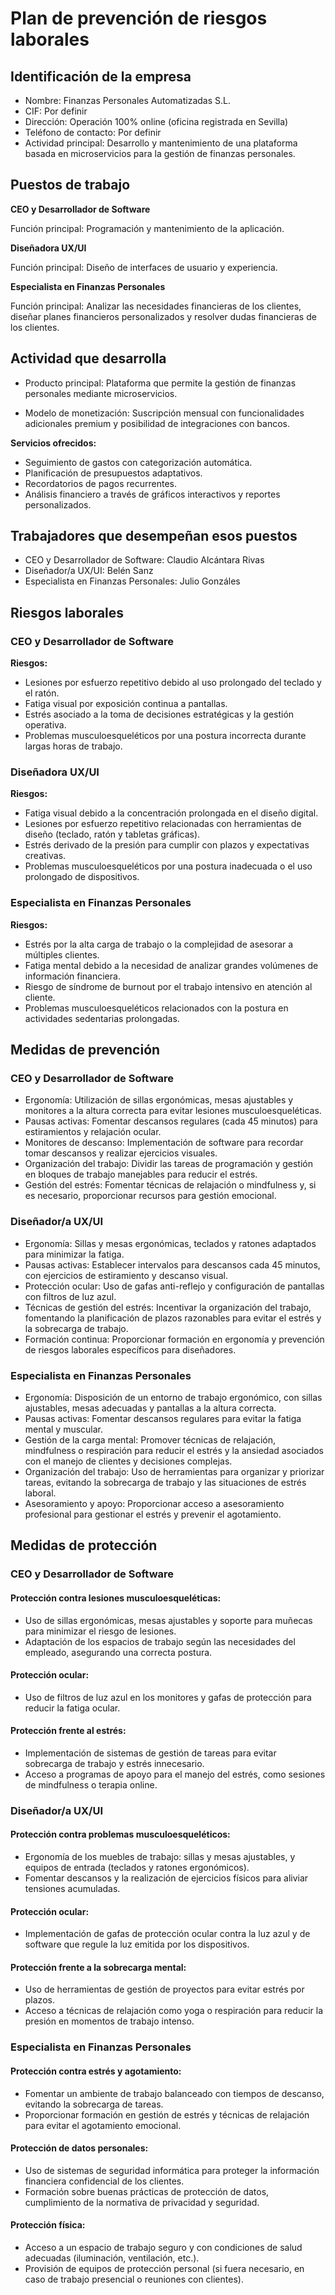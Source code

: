 # Plan de prevención de riesgos laborales

## Identificación de la empresa

* Nombre: Finanzas Personales Automatizadas S.L.
* CIF: Por definir
* Dirección:  Operación 100% online (oficina registrada en Sevilla)
* Teléfono de contacto: Por definir
* Actividad principal: Desarrollo y mantenimiento de una plataforma basada en microservicios para la gestión de finanzas personales.

## Puestos de trabajo

**CEO y Desarrollador de Software**

Función principal: Programación y mantenimiento de la aplicación.

**Diseñadora UX/UI**

Función principal: Diseño de interfaces de usuario y experiencia.

**Especialista en Finanzas Personales**

Función principal: Analizar las necesidades financieras de los clientes, diseñar planes financieros personalizados y resolver dudas financieras de los clientes.

## Actividad que desarrolla

* Producto principal: Plataforma que permite la gestión de finanzas personales mediante microservicios.

* Modelo de monetización: Suscripción mensual con funcionalidades adicionales premium y posibilidad de integraciones con bancos.

**Servicios ofrecidos:**

* Seguimiento de gastos con categorización automática.
* Planificación de presupuestos adaptativos.
* Recordatorios de pagos recurrentes.
* Análisis financiero a través de gráficos interactivos y reportes personalizados.

## Trabajadores que desempeñan esos puestos

* CEO y Desarrollador de Software: Claudio Alcántara Rivas
* Diseñador/a UX/UI: Belén Sanz
* Especialista en Finanzas Personales: Julio Gonzáles

## Riesgos laborales

### CEO y Desarrollador de Software

**Riesgos:**

* Lesiones por esfuerzo repetitivo debido al uso prolongado del teclado y el ratón.
* Fatiga visual por exposición continua a pantallas.
* Estrés asociado a la toma de decisiones estratégicas y la gestión operativa.
* Problemas musculoesqueléticos por una postura incorrecta durante largas horas de trabajo.

### Diseñadora UX/UI

**Riesgos:**

* Fatiga visual debido a la concentración prolongada en el diseño digital.
* Lesiones por esfuerzo repetitivo relacionadas con herramientas de diseño (teclado, ratón y tabletas gráficas).
* Estrés derivado de la presión para cumplir con plazos y expectativas creativas.
* Problemas musculoesqueléticos por una postura inadecuada o el uso prolongado de dispositivos.

### Especialista en Finanzas Personales

**Riesgos:**

* Estrés por la alta carga de trabajo o la complejidad de asesorar a múltiples clientes.
* Fatiga mental debido a la necesidad de analizar grandes volúmenes de información financiera.
* Riesgo de síndrome de burnout por el trabajo intensivo en atención al cliente.
* Problemas musculoesqueléticos relacionados con la postura en actividades sedentarias prolongadas.

## Medidas de prevención

### CEO y Desarrollador de Software

* Ergonomía: Utilización de sillas ergonómicas, mesas ajustables y monitores a la altura correcta para evitar lesiones musculoesqueléticas.
* Pausas activas: Fomentar descansos regulares (cada 45 minutos) para estiramientos y relajación ocular.
* Monitores de descanso: Implementación de software para recordar tomar descansos y realizar ejercicios visuales.
* Organización del trabajo: Dividir las tareas de programación y gestión en bloques de trabajo manejables para reducir el estrés.
* Gestión del estrés: Fomentar técnicas de relajación o mindfulness y, si es necesario, proporcionar recursos para gestión emocional.

### Diseñador/a UX/UI

* Ergonomía: Sillas y mesas ergonómicas, teclados y ratones adaptados para minimizar la fatiga.
* Pausas activas: Establecer intervalos para descansos cada 45 minutos, con ejercicios de estiramiento y descanso visual.
* Protección ocular: Uso de gafas anti-reflejo y configuración de pantallas con filtros de luz azul.
* Técnicas de gestión del estrés: Incentivar la organización del trabajo, fomentando la planificación de plazos razonables para evitar el estrés y la sobrecarga de trabajo.
* Formación continua: Proporcionar formación en ergonomía y prevención de riesgos laborales específicos para diseñadores.

### Especialista en Finanzas Personales

* Ergonomía: Disposición de un entorno de trabajo ergonómico, con sillas ajustables, mesas adecuadas y pantallas a la altura correcta.
* Pausas activas: Fomentar descansos regulares para evitar la fatiga mental y muscular.
* Gestión de la carga mental: Promover técnicas de relajación, mindfulness o respiración para reducir el estrés y la ansiedad asociados con el manejo de clientes y decisiones complejas.
* Organización del trabajo: Uso de herramientas para organizar y priorizar tareas, evitando la sobrecarga de trabajo y las situaciones de estrés laboral.
* Asesoramiento y apoyo: Proporcionar acceso a asesoramiento profesional para gestionar el estrés y prevenir el agotamiento.

## Medidas de protección

### CEO y Desarrollador de Software

#### Protección contra lesiones musculoesqueléticas:
* Uso de sillas ergonómicas, mesas ajustables y soporte para muñecas para minimizar el riesgo de lesiones.
* Adaptación de los espacios de trabajo según las necesidades del empleado, asegurando una correcta postura.

#### Protección ocular:
* Uso de filtros de luz azul en los monitores y gafas de protección para reducir la fatiga ocular.

#### Protección frente al estrés:

* Implementación de sistemas de gestión de tareas para evitar sobrecarga de trabajo y estrés innecesario.
* Acceso a programas de apoyo para el manejo del estrés, como sesiones de mindfulness o terapia online.

### Diseñador/a UX/UI

#### Protección contra problemas musculoesqueléticos:
* Ergonomía de los muebles de trabajo: sillas y mesas ajustables, y equipos de entrada (teclados y ratones ergonómicos).
* Fomentar descansos y la realización de ejercicios físicos para aliviar tensiones acumuladas.

#### Protección ocular:

* Implementación de gafas de protección ocular contra la luz azul y de software que regule la luz emitida por los dispositivos.

#### Protección frente a la sobrecarga mental:

* Uso de herramientas de gestión de proyectos para evitar estrés por plazos.
* Acceso a técnicas de relajación como yoga o respiración para reducir la presión en momentos de trabajo intenso.

### Especialista en Finanzas Personales

#### Protección contra estrés y agotamiento:
* Fomentar un ambiente de trabajo balanceado con tiempos de descanso, evitando la sobrecarga de tareas.
* Proporcionar formación en gestión de estrés y técnicas de relajación para evitar el agotamiento emocional.

#### Protección de datos personales:

* Uso de sistemas de seguridad informática para proteger la información financiera confidencial de los clientes.
* Formación sobre buenas prácticas de protección de datos, cumplimiento de la normativa de privacidad y seguridad.

#### Protección física:
* Acceso a un espacio de trabajo seguro y con condiciones de salud adecuadas (iluminación, ventilación, etc.).
* Provisión de equipos de protección personal (si fuera necesario, en caso de trabajo presencial o reuniones con clientes).
